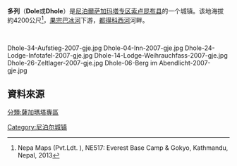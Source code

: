 {{Infobox settlement
|name          =  多列
|other_name             = Dole
|native_name            = 
|nickname               = 
|settlement_type        = 村莊
|motto                  =
<!-- images and maps  -->
|image_skyline          = Dole, Nepal-NC.jpg
|imagesize              = 
|image_caption          = 多列
|image_flag             =
|image_seal             =
|image_map              =
|mapsize                =
|map_caption            =
|pushpin_map            =Nepal <!-- the name of a location map as per http://en.wikipedia.org/wiki/Template:Location_map -->
|pushpin_label_position =bottom
|pushpin_mapsize        = 300
|pushpin_map_caption    = 在尼泊爾的位置
<!-- Location -->
|subdivision_type       = 国家
|subdivision_name       = 尼泊尔
|subdivision_type1      = [[尼泊尔行政区划|专区]]
|subdivision_name1      = [[萨加玛塔专区|萨加玛塔专区]]
|subdivision_type2      = [[县_(尼泊尔)|县]]
|subdivision_name2      = [[索卢坤布县|索卢坤布县]]
|<!-- Politics -->
|government_footnotes   =
|government_type        =
|leader_title           =
|leader_name            =
|leader_title1          =  <!-- for places with, say, both a mayor and a city manager -->
|leader_name1           =
|established_title      =  <!-- Settled -->
|established_date       =
<!-- Area    -->
|unit_pref                =  <!--Enter: Imperial, if Imperial (metric) is desired-->
|area_footnotes           =
|area_total_km2           = <!-- ALL fields dealing with a measurements are subject to automatic unit conversion-->
<!-- Population   -->
|population_as_of               = 
|population_footnotes           =
|population_note                =
|population_total               = 
|population_blank1_title        = Ethnicities
|timezone               = [[尼泊爾時區|尼泊爾時區]] 
|utc_offset             = +5:45
|timezone_DST           =
|utc_offset_DST         =
|elevation_footnotes    =  
|elevation_m            = 4200
|postal_code_type       = 
|postal_code            = 
|area_code              = 
|blank_name             =
|blank_info             =
|website                =
|footnotes              =
}}

'''多列'''（'''Dole'''或'''Dhole'''）是[[尼泊爾|尼泊爾]][[萨加玛塔专区|萨加玛塔专区]][[索卢昆布县|索卢昆布县]]的一个城镇。该地海拔約4200公尺<ref>Nepa Maps (Pvt.Ldt. ), NE517: Everest Base Camp & Gokyo, Kathmandu, Nepal, 2013</ref>，[[果宗巴冰河|果宗巴冰河]]下游，[[都得科西河|都得科西河]]河畔。

<br><gallery class=center caption="多列">
Dhole-34-Aufstieg-2007-gje.jpg
Dhole-04-Inn-2007-gje.jpg
Dhole-24-Lodge-Infotafel-2007-gje.jpg
Dhole-14-Lodge-Weihrauchfass-2007-gje.jpg
Dhole-26-Zeltlager-2007-gje.jpg
Dhole-06-Berg im Abendlicht-2007-gje.jpg
</gallery>

==資料來源==
{{Reflist}}

{{Nepal-geo-stub}}
[[Category:尼泊尔城镇|Category:尼泊尔城镇]]
[[分類:薩加瑪塔專區|分類:薩加瑪塔專區]]